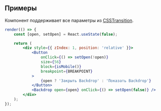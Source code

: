 ## Примеры

Компонент поддерживает все параметры из [CSSTransition](http://reactcommunity.org/react-transition-group/css-transition).

```jsx live
render(() => {
    const [open, setOpen] = React.useState(false);

    return (
        <div style={{ zIndex: 1, position: 'relative' }}>
            <Button
                onClick={() => setOpen(!open)}
                size={56}
                block={isMobile()}
                breakpoint={BREAKPOINT}
            >
                {open ? 'Закрыть Backdrop' : 'Показать Backdrop'}
            </Button>
            <Backdrop open={open} onClick={() => setOpen(false)} />
        </div>
    );
});
```

